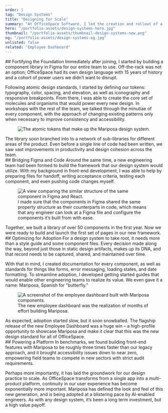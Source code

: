 ```yaml
---
order: 1
tag: "Design Systems"
title: "Designing for Scale"
summary: "At OfficeSpace Software, I led the creation and rollout of a design system that tripled development velocity, unlocked new sales segments, and is facilitating our growth into a multi-product platform. Meet Mariposa."
hero: "/portfolio-assets/design-systems-hero.jpg"
thumbnail: "/portfolio-assets/thumbnail-design-systems-new.png"
og: "/portfolio-assets/design-systems-og.jpg"
unlisted: false
related: "Employee Dashboard"
---
```


<div className="flex flex-col space-y-0 lg:space-y-12 xl:space-y-16 items-center max-w-none py-12 2xl:py-0">


<ProblemStatement
    eyebrow="The Problem"
    headline="Without a centralized Figma library or front-end framework, the user experience of OfficeSpace was fragmenting and process inefficiencies were holding us back."
    content="The company was on an ambitious growth plan to expand its product line, but designers and developers were working without the infrastructure needed to execute this strategy. Meanwhile, users were encountering more and more inconsistencies and accessibility failures in our UI, which we had no way to address globally."
/>

<div className="max-w-2xl">
## Fortifying the Foundation
Immediately after joining, I started by building a component library in Figma for our entire team to use. Off-the-rack was not an option; OfficeSpace had its own design language with 15 years of history and a cohort of power users we didn’t want to disrupt.

Following atomic design standards, I started by defining our tokens: typography, color, spacing, and elevation, as well as iconography and responsive breakpoints. From there, I was able to create the core set of molecules and organisms that would power every new design. In workshops with the rest of the team, we talked through the minutiae of every component, with the approach of changing existing patterns only when necessary to improve consistency and accessibility.
</div>

<div className="text-center">
<figure className="my-0! mx-auto max-w-[1000px]">
<Image src="/portfolio-assets/design-systems-1.png" alt="The atomic tokens that make up the Mariposa design system." width={1000} height={500} quality="100" />
</figure>
</div>

<div className="max-w-2xl">
The library soon branched into to a network of sub-libraries for different areas of the product. Even before a single line of code had been written, we saw vast improvements in productivity and design cohesion across the team.
</div>

<div className="max-w-2xl">
## Bridging Figma and Code
Around the same time, a new engineering team had been formed to build the framework that our design system would utilize. With my background in front-end development, I was able to help by preparing files for handoff, writing acceptance criteria, testing each component, and even pushing code changes myself.
</div>

<div className="text-center">
<figure className="my-0! mx-auto max-w-[1000px]">
<Image src="/portfolio-assets/design-systems-2.png" alt="A view comparing the similar structure of the same component in Figma and React." width={1000} height={500} quality="100" />
<figcaption>
I made sure that the components in Figma shared the same property structure as their counterparts in code, which means that any engineer can look at a Figma file and configure the components it’s built from with ease.
</figcaption>
</figure>
</div>

<div className="max-w-2xl">
Together, we built a library of over 50 components in the first year. Now we were ready to build and launch the first set of pages in our new framework.
</div>

<div className="max-w-2xl">
## Optimizing for Adoption
For a design system to take root, it needs more than a style guide and some component files. Every decision made along the way, beyond just those in static design artifacts, makes up its DNA, and that record needs to be captured, shared, and maintained over time.

With that in mind, I created documentation for every component, as well as standards for things like forms, error messaging, loading states, and date formatting. To streamline adoption, I developed getting started guides that would enable other engineering teams to realize its value. We even gave it a name: Mariposa, Spanish for "butterfly."
</div>

<div className="text-center">
<figure className="my-0! mx-auto max-w-[1000px]">
<Image src="/portfolio-assets/design-systems-3.jpg" alt="A screenshot of the employee dashboard built with Mariposa components." width={1000} height={700} quality="100" />
<figcaption>
The new employee dashboard was the realization of months of effort building Mariposa.
</figcaption>
</figure>
</div>

<div className="max-w-2xl">
As expected, adoption started slow, but it soon snowballed. The flagship release of the new <Link href="/portfolio/employee-dashboard">Employee Dashboard</Link> was a huge win – a high-profile opportunity to showcase Mariposa and make it clear that this was the new design standard for all of OfficeSpace.
</div>

<div className="max-w-2xl">
## Powering a Platform
In benchmarks, we found building front-end features with Mariposa to be roughly three times faster than our legacy approach, and it brought accessibility issues down to near zero, empowering field teams to compete in new sectors with strict audit requirements.

Perhaps more importantly, it has laid the groundwork for our design practice to scale. As OfficeSpace transforms from a single app into a multi-product platform, continuity in our user experience has become exponentially more important. Mariposa has defined the look and feel of this new generation, and is being adopted at a blistering pace by AI-enabled engineers. As with any design system, it’s been a long term investment, but a high value payoff.
</div>



</div>
